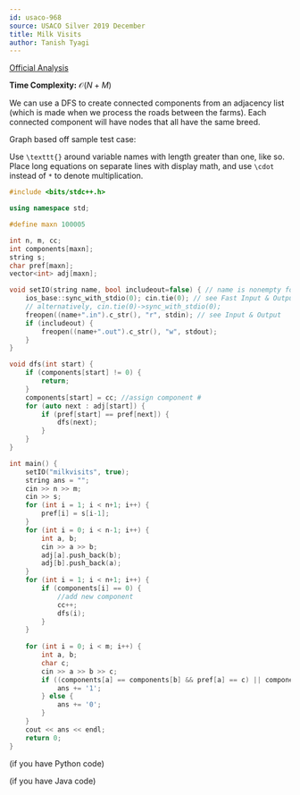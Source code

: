 ```yaml
---
id: usaco-968
source: USACO Silver 2019 December
title: Milk Visits
author: Tanish Tyagi
---
```


[Official Analysis](http://www.usaco.org/current/data/sol_cowdance_silver_jan17.html)

<LanguageSection>

<CPPSection>

**Time Complexity:** $\mathcal{O}(N+M)$

We can use a DFS to create connected components from an adjacency list (which is made when we process the roads between the farms). Each connected component will have nodes that all have the same breed. 

Graph based off sample test case: 

Use `\texttt{}` around variable names with length greater than one, like so. Place long equations on separate lines with display math, and use `\cdot` instead of `*` to denote multiplication.

```cpp
#include <bits/stdc++.h>

using namespace std;

#define maxn 100005

int n, m, cc;
int components[maxn];
string s;
char pref[maxn];
vector<int> adj[maxn];

void setIO(string name, bool includeout=false) { // name is nonempty for USACO file I/O
    ios_base::sync_with_stdio(0); cin.tie(0); // see Fast Input & Output
    // alternatively, cin.tie(0)->sync_with_stdio(0);
    freopen((name+".in").c_str(), "r", stdin); // see Input & Output
    if (includeout) {
        freopen((name+".out").c_str(), "w", stdout);
    }
}

void dfs(int start) {
    if (components[start] != 0) {
        return;
    }
    components[start] = cc; //assign component #
    for (auto next : adj[start]) {
        if (pref[start] == pref[next]) {
            dfs(next);
        }
    }
}

int main() {
    setIO("milkvisits", true);
    string ans = "";
    cin >> n >> m;
    cin >> s;
    for (int i = 1; i < n+1; i++) {
        pref[i] = s[i-1];
    }
    for (int i = 0; i < n-1; i++) {
        int a, b;
        cin >> a >> b;
        adj[a].push_back(b);
        adj[b].push_back(a);
    }
    for (int i = 1; i < n+1; i++) {
		if (components[i] == 0) {
			//add new component
			cc++;
			dfs(i);
    	}
	}
    
    for (int i = 0; i < m; i++) {
        int a, b;
        char c;
        cin >> a >> b >> c;
        if ((components[a] == components[b] && pref[a] == c) || components[a] != components[b]) {
            ans += '1';
        } else {
            ans += '0';
        }
    }
    cout << ans << endl;
    return 0;
}
```
</CPPSection>

<PySection>

(if you have Python code)

</PySection>

<JavaSection>

(if you have Java code)

</JavaSection>

</LanguageSection>
